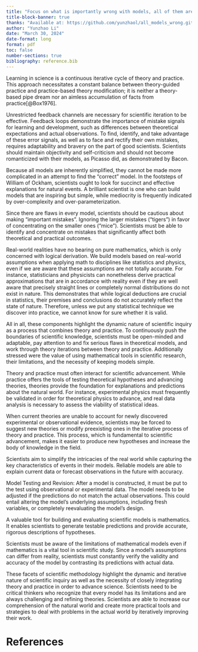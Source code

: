 ```yaml
---
title: "Focus on what is importantly wrong with models, all of them are wrong but they can be useful."
title-block-banner: true
thanks: "Available at: https://github.com/yunzhaol/all_models_wrong.git "
author: "Yunzhao Li"
date: "March 30, 2024"
date-format: long
format: pdf
toc: false
number-sections: true
bibliography: reference.bib
---
```


Learning in science is a continuous iterative cycle of theory and practice. This approach necessitates a constant balance between theory-guided practice and practice-based theory modification; it is neither a theory-based pipe dream nor an aimless accumulation of facts from practice[@Box1976]. 

Unrestricted feedback channels are necessary for scientific iteration to be effective. Feedback loops demonstrate the importance of mistake signals for learning and development, such as differences between theoretical expectations and actual observations. To find, identify, and take advantage of these error signals, as well as to face and rectify their own mistakes, requires adaptability and bravery on the part of good scientists. Scientists should maintain objectivity and self-criticism and should not become romanticized with their models, as Picasso did, as demonstrated by Bacon.

Because all models are inherently simplified, they cannot be made more complicated in an attempt to find the "correct" model. In the footsteps of William of Ockham, scientists ought to look for succinct and effective explanations for natural events. A brilliant scientist is one who can build models that are inspiring but simple, while mediocrity is frequently indicated by over-complexity and over-parameterization.

Since there are flaws in every model, scientists should be cautious about making "important mistakes". Ignoring the larger mistakes ("tigers") in favor of concentrating on the smaller ones ("mice"). Scientists must be able to identify and concentrate on mistakes that significantly affect both theoretical and practical outcomes.

Real-world realities have no bearing on pure mathematics, which is only concerned with logical derivation. We build models based on real-world assumptions when applying math to disciplines like statistics and physics, even if we are aware that these assumptions are not totally accurate. For instance, statisticians and physicists can nonetheless derive practical approximations that are in accordance with reality even if they are well aware that precisely straight lines or completely normal distributions do not exist in nature. This demonstrates that while logical deductions are crucial in statistics, their premises and conclusions do not accurately reflect the state of nature. Therefore, unless we put any statistical technique we discover into practice, we cannot know for sure whether it is valid.

All in all, these components highlight the dynamic nature of scientific inquiry as a process that combines theory and practice. To continuously push the boundaries of scientific knowledge, scientists must be open-minded and adaptable, pay attention to and fix serious flaws in theoretical models, and work through theory iterations between theory and practice. Additionally stressed were the value of using mathematical tools in scientific research, their limitations, and the necessity of keeping models simple.

Theory and practice must often interact for scientific advancement. While practice offers the tools of testing theoretical hypotheses and advancing theories, theories provide the foundation for explanations and predictions about the natural world. For instance, experimental physics must frequently be validated in order for theoretical physics to advance, and real data analysis is necessary to assess the viability of statistical ideas.

When current theories are unable to account for newly discovered experimental or observational evidence, scientists may be forced to suggest new theories or modify preexisting ones in the iterative process of theory and practice. This process, which is fundamental to scientific advancement, makes it easier to produce new hypotheses and increase the body of knowledge in the field.

Scientists aim to simplify the intricacies of the real world while capturing the key characteristics of events in their models. Reliable models are able to explain current data or forecast observations in the future with accuracy.

Model Testing and Revision: After a model is constructed, it must be put to the test using observational or experimental data. The model needs to be adjusted if the predictions do not match the actual observations. This could entail altering the model's underlying assumptions, including fresh variables, or completely reevaluating the model's design.

A valuable tool for building and evaluating scientific models is mathematics. It enables scientists to generate testable predictions and provide accurate, rigorous descriptions of hypotheses.

Scientists must be aware of the limitations of mathematical models even if mathematics is a vital tool in scientific study. Since a model's assumptions can differ from reality, scientists must constantly verify the validity and accuracy of the model by contrasting its predictions with actual data.

These facets of scientific methodology highlight the dynamic and iterative nature of scientific inquiry as well as the necessity of closely integrating theory and practice in order to advance science. Scientists need to be critical thinkers who recognize that every model has its limitations and are always challenging and refining theories. Scientists are able to increase our comprehension of the natural world and create more practical tools and strategies to deal with problems in the actual world by iteratively improving their work.

# References